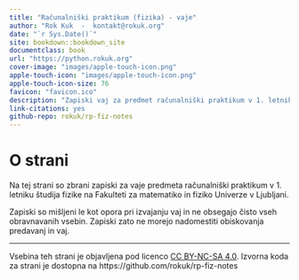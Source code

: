 ```yaml
--- 
title: "Računalniški praktikum (fizika) - vaje"
author: "Rok Kuk  -  kontakt@rokuk.org"
date: "`r Sys.Date()`"
site: bookdown::bookdown_site
documentclass: book
url: "https://python.rokuk.org"
cover-image: "images/apple-touch-icon.png"
apple-touch-icon: "images/apple-touch-icon.png"
apple-touch-icon-size: 76
favicon: "favicon.ico"
description: "Zapiski vaj za predmet računalniški praktikum v 1. letniku študija fizike na Fakulteti za matematiko in fiziko Univerze v Ljubljani."
link-citations: yes
github-repo: rokuk/rp-fiz-notes
---
```


# O strani {-}

Na tej strani so zbrani zapiski za vaje predmeta računalniški praktikum v 1. letniku študija fizike na Fakulteti za matematiko in fiziko Univerze v Ljubljani.

Zapiski so mišljeni le kot opora pri izvajanju vaj in ne obsegajo čisto vseh obravnavanih vsebin. Zapiski zato ne morejo nadomestiti obiskovanja predavanj in vaj.

___

Vsebina teh strani je objavljena pod licenco <a rel="license" href="http://creativecommons.org/licenses/by-nc-sa/4.0/">CC BY-NC-SA 4.0</a>.
Izvorna koda za strani je dostopna na https://github.com/rokuk/rp-fiz-notes

